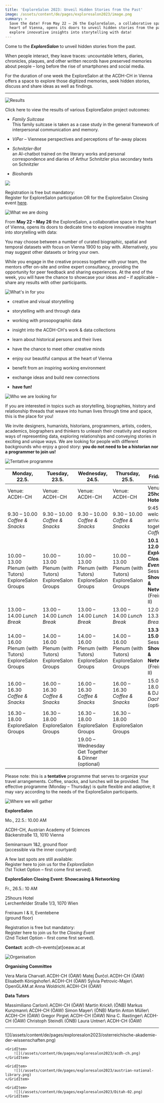 ```yaml
---
title: 'ExploreSalon 2023: Unveil Hidden Stories from the Past'
image: /assets/content/de/pages/exploresalon2023/image.png
summary: >
  Save the date! From May 22 – 26 the ExploreSalon, a collaborative space in the
  heart of Vienna, opens its doors to unveil hidden stories from the past:
  explore innovative insights into storytelling with data!
---
```

Come to the ***ExploreSalon*** to unveil hidden stories from the past.

When people interact, they leave traces: uncountable letters, diaries, chronicles, plaques, and other written records have preserved memories about people – long before the rise of smartphones and social media.

For the duration of one week the ExploreSalon at the ACDH-CH in Vienna offers a space to explore those digitized memories, seek hidden stories, discuss and share ideas as well as findings.

---

![Results](/assets/content/de/pages/exploresalon2023/bildschirmfoto-2023-06-07-um-10.04.05-1024x146.png)

Click <DownloadLink href="/assets/content/de/pages/exploresalon2023/OutcomesExploreSalon2023.pdf">here</DownloadLink> to view the results of various ExploreSalon project outcomes:

* *Family Suitcase*\
  This family suitcase is taken as a case study in the general framework of interpersonal communication and memory.

* *ViPer* – Viennese perspectives and perceptions of far-away places

* *Schnitzler-Bot*\
  an AI-chatbot trained on the literary works and personal correspondence and diaries of Arthur Schnitzler plus secondary texts on Schnitzler

* *Bioshards*

![](/assets/content/de/pages/exploresalon2023/final-overview.png)

Registration is free but mandatory:\
Register for ExploreSalon participation OR for the ExploreSalon Closing event [here](https://pretix.eu/ExploreSalon2023/Anmeldung/).

![What we are doing](/assets/content/de/pages/exploresalon2023/what-we-are-doing-2.png)

From **May 22 – May 26** the ExploreSalon, a collaborative space in the heart of Vienna, opens its doors to dedicate time to explore innovative insights into storytelling with data:

You may choose between a number of curated biographic, spatial and temporal datasets with focus on Vienna 1900 to play with. Alternatively, you may suggest other datasets or bring your own.

While you engage in the creative process together with your team, the mentors offer on-site and online expert consultancy, providing the opportunity for peer feedback and sharing experiences. At the end of the week, you will have the chance to showcase your ideas and – if applicable – share any results with other participants.

![What's in for you](/assets/content/de/pages/exploresalon2023/whats-in-for-you-3.png)

* creative and visual storytelling

* storytelling with and through data

* working with prosopographic data

* insight into the ACDH-CH's work & data collections

* learn about historical persons and their lives

* have the chance to meet other creative minds

* enjoy our beautiful campus at the heart of Vienna

* benefit from an inspiring working environment

* exchange ideas and build new connections

* **have fun!**

![Who we are looking for](/assets/content/de/pages/exploresalon2023/who-we-are-looking-for-1-1024x82.png)

If you are interested in topics such as storytelling, biographies, history and relationship threads that weave into human lives through time and space, this is the place for you!

We invite designers, humanists, historians, programmers, artists, coders, academics, biographers and thinkers to unleash their creativity and explore ways of representing data, exploring relationships and conveying stories in exciting and unique ways. We are looking for people with different backgrounds who enjoy a good story: **you do not need to be a historian nor a programmer to join us!**

![Tentative programme](/assets/content/de/pages/exploresalon2023/tentative-programme-exploresalon.png)

| Monday, 22.5.                                          | Tuesday, 23.5.                                         | Wednesday, 24.5.                                       | Thursday, 25.5.                                        | Friday, 26.5.                                                                                               |
| ------------------------------------------------------ | ------------------------------------------------------ | ------------------------------------------------------ | ------------------------------------------------------ | ----------------------------------------------------------------------------------------------------------- |
| Venue: ACDH-CH                                         | Venue: ACDH-CH                                         | Venue: ACDH-CH                                         | Venue: ACDH-CH                                         | Venue: **25hours Hotel**                                                                                    |
| 9.30 – 10.00 *Coffee & Snacks*                         | 9.30 – 10.00 *Coffee & Snacks*                         | 9.30 – 10.00 *Coffee & Snacks*                         | 9.30 – 10.00 *Coffee & Snacks*                         | 9:45 – 10.15 welcome & arrival, get together: *Coffee*                                                      |
| 10.00 – 13.00 Plenum (with Tutors) ExploreSalon Groups | 10.00 – 13.00 Plenum (with Tutors) ExploreSalon Groups | 10.00 – 13.00 Plenum (with Tutors) ExploreSalon Groups | 10.00 – 13.00 Plenum (with Tutors) ExploreSalon Groups | **10.15 – 12.00** ***ExploreSalon Closing Event*** Session 1: **Showcasing & Networking** (Freiraum I & II) |
| 13.00 – 14.00 *Lunch Break*                            | 13.00 – 14.00 *Lunch Break*                            | 13.00 – 14.00 *Lunch Break*                            | 13.00 – 14.00 *Lunch Break*                            | 12.00 – 13.30 *Lunch Break*                                                                                 |
| 14.00 – 16.00 Plenum (with Tutors) ExploreSalon Groups | 14.00 – 16.00 Plenum (with Tutors) ExploreSalon Groups | 14.00 – 16.00 Plenum (with Tutors) ExploreSalon Groups | 14.00 – 16.00 Plenum (with Tutors) ExploreSalon Groups | **13.30 – 15.00** Session 2: **Showcasing & Networking** (Freiraum I & II)                                  |
| 16.00 – 16.30 *Coffee & Snacks*                        | 16.00 – 16.30 *Coffee & Snacks*                        | 16.00 – 16.30 *Coffee & Snacks*                        | 16.00 – 16.30 *Coffee & Snacks*                        | 15.00 – 18.00 Drinks & DJ *Dachboden* (optional)                                                            |
| 16.30 – 18.00 ExploreSalon Groups                      | 16.30 – 18.00 ExploreSalon Groups                      | 16.30 – 18.00 ExploreSalon Groups                      | 16.30 – 18.00 ExploreSalon Groups                      |                                                                                                             |
|                                                        |                                                        | 19.00 – Wednesday Get Together & Dinner (optional)     |                                                        |                                                                                                             |

Please note: this is a **tentative** programme that serves to organize your travel arrangements. Coffee, snacks, and lunches will be provided. The effective programme (Monday – Thursday) is quite flexible and adaptive; it may vary according to the needs of the ExploreSalon participants.

![Where we will gather](/assets/content/de/pages/exploresalon2023/where-we-will-gather-1-1024x93.png)

**ExploreSalon**

Mo., 22.5.: 10.00 AM

ACDH-CH, Austrian Academy of Sciences\
Bäckerstraße 13, 1010 Vienna

Seminarraum 1&2, ground floor\
(accessible via the inner courtyard)

A few last spots are still available:\
Register here to join us for the *ExploreSalon*\
(1st Ticket Option – first come first served).

**ExploreSalon Closing Event: Showcasing & Networking**

Fr., 26.5.: 10 AM

25hours Hotel\
Lerchenfelder Straße 1/3, 1070 Wien

Freiraum I & II, Eventebene\
(ground floor)

Registration is free but mandatory:\
Register here to join us for the *Closing Event*\
(2nd Ticket Option – first come first served).

**Contact**: acdh-ch-events\[at]oeaw\.ac.at

![Organisation](/assets/content/de/pages/exploresalon2023/organisation.png)

**Organising Committee**

<Grid variant="three-columns">
  <GridItem>
		<Avatar href="/assets/content/de/pages/exploresalon2023/csm_team_charvat_d184b341fc-150x150.png" maxSize={180} variant="rounded">
    	Vera Maria Charvat\
    	ACDH-CH (ÖAW)
		</Avatar>
  </GridItem>

  <GridItem>
		<Avatar href="/assets/content/de/pages/exploresalon2023/csm_team_durco_4f69196218-150x150.png" maxSize={180} variant="rounded">
	    Matej Ďurčo\
  	  ACDH-CH (ÖAW)
		</Avatar>
  </GridItem>

  <GridItem>
		<Avatar href="/assets/content/de/pages/exploresalon2023/elkoen-1-150x150.png" maxSize={180} variant="rounded">
	    Elisabeth Königshofer\
  	  ACDH-CH (ÖAW)
		</Avatar>
  </GridItem>

  <GridItem>
		<Avatar href="/assets/content/de/pages/exploresalon2023/sylvia-petrovic-majer-150x150.png" maxSize={180} variant="rounded">
	    Sylvia Petrovic-Majer\
  	  OpenGLAM.at
		</Avatar>
  </GridItem>

  <GridItem>
		<Avatar href="/assets/content/de/pages/exploresalon2023/csm_team_woldrich2_4c2c576992-1-150x150.png" maxSize={180} variant="rounded">
	    Anna Woldrich\
  	  ACDH-CH (ÖAW)
		</Avatar>
  </GridItem>
</Grid>

**Data Tutors**

<Grid variant="three-columns">
  <GridItem>
		<Avatar href="/assets/content/de/pages/exploresalon2023/csm_team_carloni.png" maxSize={180} variant="rounded">
	    Massimiliano Carloni\
  	  ACDH-CH (ÖAW)
		</Avatar>
  </GridItem>

  <GridItem>
		<Avatar href="/assets/content/de/pages/exploresalon2023/martin-krickl-onb.png" maxSize={180} variant="rounded">
	    Martin Krickl\
  	  (ÖNB)
		</Avatar>
  </GridItem>

  <GridItem>
		<Avatar href="/assets/content/de/pages/exploresalon2023/csm_team_kunzmann.png" maxSize={180} variant="rounded">
	    Markus Kunzmann\
  	  ACDH-CH (ÖAW)
		</Avatar>
  </GridItem>

  <GridItem>
		<Avatar href="/assets/content/de/pages/exploresalon2023/simon-mayer-onb.png" maxSize={180} variant="rounded">
	    Simon Mayer\
  	  (ÖNB)
		</Avatar>
  </GridItem>

  <GridItem>
		<Avatar href="/assets/content/de/pages/exploresalon2023/csm_team_mueller.png" maxSize={180} variant="rounded">
	    Martin Anton Müller\
  	  ACDH-CH (ÖAW)
		</Avatar>
  </GridItem>

  <GridItem>
		<Avatar href="/assets/content/de/pages/exploresalon2023/csm_team_pirgie.png" maxSize={180} variant="rounded">
	    Gregor Pirgie\
  	  ACDH-CH (ÖAW)
		</Avatar>
  </GridItem>

  <GridItem>
		<Avatar href="/assets/content/de/pages/exploresalon2023/csm_team_rastinger.png" maxSize={180} variant="rounded">
	    Nina C. Rastinger\
  	  ACDH-CH (ÖAW)
		</Avatar>
  </GridItem>

  <GridItem>
		<Avatar href="/assets/content/de/pages/exploresalon2023/christoph-steindl-onb.png" maxSize={180} variant="rounded">
	    Christoph Steindl\
  	  (ÖNB)
		</Avatar>
  </GridItem>

  <GridItem>
		<Avatar href="/assets/content/de/pages/exploresalon2023/csm_team_untner.png" maxSize={180} variant="rounded">
	    Laura Untner\
  	  ACDH-CH (ÖAW)
		</Avatar>
  </GridItem>
</Grid>

---

<Grid variant="four-columns">
	<GridItem>
		![](/assets/content/de/pages/exploresalon2023/osterreichische-akademie-der-wissenschaften.png)
	</GridItem>

	<GridItem>
		![](/assets/content/de/pages/exploresalon2023/acdh-ch.png)
	</GridItem>

	<GridItem>
		![](/assets/content/de/pages/exploresalon2023/austrian-national-library.png)
	</GridItem>

	<GridItem>
		![](/assets/content/de/pages/exploresalon2023/Ditah-02.png)
	</GridItem>
</Grid>

